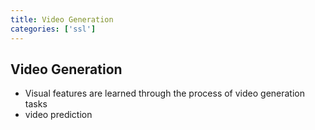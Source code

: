 ```yaml
---
title: Video Generation
categories: ['ssl']
---
```


## Video Generation
- Visual features are learned through the process of video generation tasks 
- video prediction



